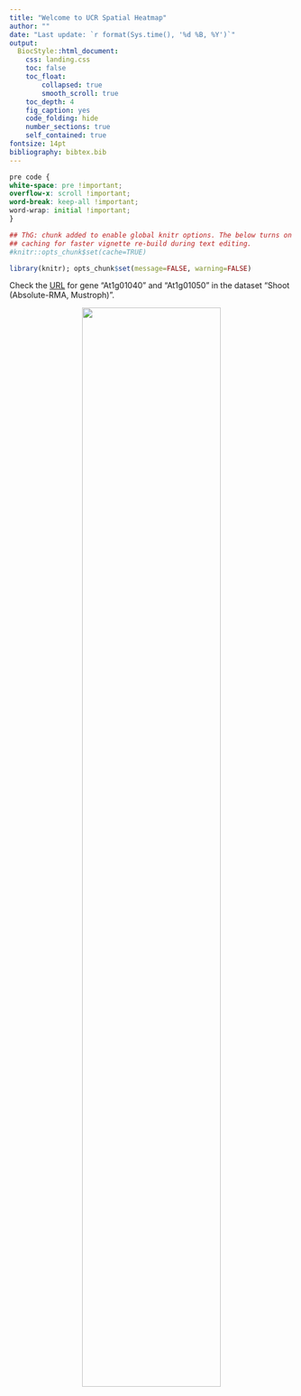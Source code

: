 ```yaml
---
title: "Welcome to UCR Spatial Heatmap"
author: ""
date: "Last update: `r format(Sys.time(), '%d %B, %Y')`"
output:
  BiocStyle::html_document:
    css: landing.css
    toc: false
    toc_float:
        collapsed: true
        smooth_scroll: true
    toc_depth: 4
    fig_caption: yes
    code_folding: hide
    number_sections: true
    self_contained: true
fontsize: 14pt
bibliography: bibtex.bib
---
```


```css
pre code {
white-space: pre !important;
overflow-x: scroll !important;
word-break: keep-all !important;
word-wrap: initial !important;
}
```

```r
## ThG: chunk added to enable global knitr options. The below turns on
## caching for faster vignette re-build during text editing.
#knitr::opts_chunk$set(cache=TRUE)
```
<!-- 

<style type="text/css">
 .main-container { max-width: 1800px; margin-left: 5px; margin-right: auto; }
</style>

<style>body { text-align: justify }</style>  


```r
BiocStyle::markdown(css.files=c('file/custom.css'))
```

-->

```r
library(knitr); opts_chunk$set(message=FALSE, warning=FALSE)
```


Check the [URL](https://tgirke.shinyapps.io/UCR_SHM/?_inputs_&ids=%22At1g01040,At1g01050%22&upl-fileIn=%22shoot_absrma_Mustroph%22&dat-normDat=%22None%22&shmAll-col.n=2&dat-scl=%22No%22&dat-log=%22No%22&shmAll-genCon=%22gene%22&dat-P=0&dat-A=0&dat-sig.max=10000&dat-sig.min=-10000&dat-CV2=10000){target='_blank'} for gene "At1g01040" and "At1g01050" in the dataset "Shoot (Absolute-RMA, Mustroph)".    

<center><img src="image/landing_ucr.png" width='70%'/></center>



